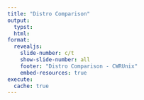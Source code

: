 ```yaml
---
title: "Distro Comparison"
output:
  typst:
  html:
format:
  revealjs:
    slide-number: c/t
    show-slide-number: all
    footer: "Distro Comparison - CWRUnix"
    embed-resources: true
execute: 
  cache: true
---
```

